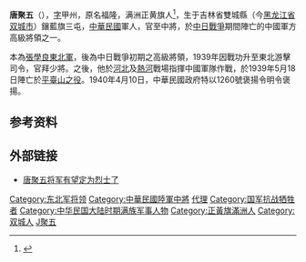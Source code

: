 {{Infobox Officeholder
| name             = 唐聚五
| image            = Tang Juwu.jpg
| caption          = 《抗戰軍人忠烈錄》（第一輯）中的唐聚五烈士遺像
| office           = {{flagicon|ROC}} 第4任[[遼寧省_(中華民國)|遼寧省政府]]主席
| term_start       = 1932年8月15日
| term_end         = 1939年5月18日
| predecessor      = [[米春霖|米春霖]]
| successor        = [[萬福麟|萬福麟]]
| birth_date       = 1898年4月20日
| birth_place      = {{QING}}[[吉林將軍|吉林將軍管轄区]][[双城区|雙城廳]]
| death_date       = {{death date and age|1939|5|18|1898|4|20}}
| death_place      = {{CHN-1928}}[[河北省_(中華民國)|河北省]][[遷安市|遷安縣]]
| nationality = {{CHN-1928}}
| Sex = 男 
| party = {{Kmt}}
}}
'''唐聚五'''（{{bd|1898年|4月20日|1939年|5月18日|catIdx=T}}），[[表字|字]]甲州，原名福隆，满洲正黄旗人<ref>{{cite book |last=徐友春 |year=1991 |title=民國人物大辭典 |url=https://books.google.com/books?id=87EcAQAAMAAJ&q=%E5%94%90%E8%81%9A%E4%BA%94+%E6%97%97%E4%BA%BA&dq=%E5%94%90%E8%81%9A%E4%BA%94+%E6%97%97%E4%BA%BA&hl=en&sa=X&ved=0ahUKEwit36vhjdvXAhVD92MKHUA4BakQ6AEIPTAD |location= |publisher=河北人民出版社 |page=762 |isbn= }}</ref>，生于吉林省雙城縣（今[[黑龙江省|黑龙江省]][[双城市|双城市]]）鑲藍旗三屯，[[中華民國|中華民國]]軍人，官至中將，於[[中国抗日战争|中日戰爭]]期間陣亡的中國軍方高級將領之一。

本為[[張學良|張學良]][[東北軍|東北軍]]，後為中日戰爭初期之高級將領，1939年因戰功升至東北游擊司令，官拜少將。之後，他於[[河北|河北]]及[[熱河|熱河]]戰場指揮中國軍隊作戰，於1939年5月18日陣亡於[[平臺山之役|平臺山之役]]。1940年4月10日，中華民國政府特以1260號褒揚令明令褒揚。

==参考资料==
{{reflist}}

== 外部链接 ==
*[https://web.archive.org/web/20160304105045/http://news.lnd.com.cn/htm/2010-04/06/content_1135890.htm 唐聚五将军有望定为烈士了]

{{DEFAULTSORT:T}}
[[Category:东北军将领|Category:东北军将领]]
[[Category:中華民國陸軍中將|Category:中華民國陸軍中將]]
[[Category:中華民國大陸時期省主席|代理]]
[[Category:国军抗战牺牲者|Category:国军抗战牺牲者]]
[[Category:中华民国大陆时期满族军事人物|Category:中华民国大陆时期满族军事人物]]
[[Category:正黃旗滿洲人|Category:正黃旗滿洲人]]
[[Category:双城人|Category:双城人]]
[[Category:唐姓|J聚五]]